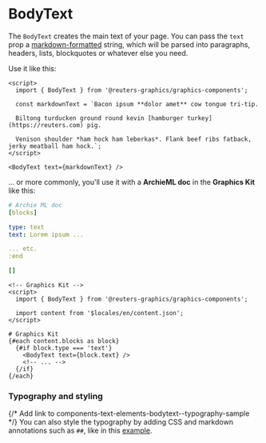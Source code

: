 

<Meta of={BodyTextStories} />

# BodyText

The `BodyText` creates the main text of
your page. You can pass the `text` prop a
[markdown-formatted](https://github.com/adam-p/markdown-here/wiki/Markdown-Cheatsheet)
string, which will be parsed into paragraphs, headers, lists, blockquotes or
whatever else you need.

Use it like this:

```svelte
<script>
  import { BodyText } from '@reuters-graphics/graphics-components';

  const markdownText = `Bacon ipsum **dolor amet** cow tongue tri-tip.
  
  Biltong turducken ground round kevin [hamburger turkey](https://reuters.com) pig.
  
  Venison shoulder *ham hock ham leberkas*. Flank beef ribs fatback, jerky meatball ham hock.`;
</script>

<BodyText text={markdownText} />
```

... or more commonly, you'll use it with a **ArchieML doc** in the **Graphics Kit** like this:

```yaml
# Archie ML doc
[blocks]

type: text
text: Lorem ipsum ...

... etc.
:end

[]
```

```svelte
<!-- Graphics Kit -->
<script>
  import { BodyText } from '@reuters-graphics/graphics-components';

  import content from '$locales/en/content.json';
</script>

# Graphics Kit
{#each content.blocks as block}
  {#if block.type === 'text'}
    <BodyText text={block.text} />
    <!-- ... -->
  {/if}
{/each}
```

### Typography and styling

{/* Add link to components-text-elements-bodytext--typography-sample */}
You can also style the typography by adding CSS and markdown annotations such as `##`, like in this [example](/story/components-text-elements-bodytext--typography-sample).
